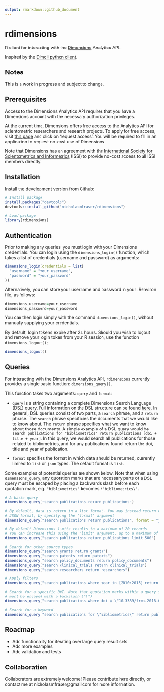 ```yaml
---
output: rmarkdown::github_document
---
```


<!-- README.md is generated from README.Rmd. Please edit that file -->

# rdimensions

R client for interacting with the [Dimensions](https://www.dimensions.ai/) Analytics API.

Inspired by the [Dimcli python client](https://github.com/digital-science/dimcli).

## Notes

This is a work in progress and subject to change.

## Prerequisites

Access to the Dimensions Analytics API requires that you have a Dimensions account with the necessary authorization privileges.

At the current time, Dimensions offers free access to the Analytics API for scientometric researchers and research projects. To apply for free access, visit [this page](https://www.dimensions.ai/scientometric-research/) and click on 'request access'. You will be required to fill in an application to request no-cost use of Dimensions.

Note that Dimensions has an agreement with the [International Society for Scientometrics and Informetrics](http://issi-society.org/) (ISSI) to provide no-cost access to all ISSI members directly. 

## Installation

Install the development version from Github:

```r

# Install package
install.packages("devtools")
devtools::install_github("nicholasmfraser/rdimensions")

# Load package
library(rdimensions)
```

## Authentication

Prior to making any queries, you must login with your Dimensions credentials. You can login using the `dimensions_login()` function, which takes a list of credentials (username and password) as arguments:

```r

dimensions_login(credentials = list(
  "username" = "your_username",
  "password" = "your_password"
))

```

Alternatively, you can store your username and password in your .Renviron file, as follows:

```r

dimensions_username=your_username
dimensions_password=your_password

```

You can then login simply with the command `dimensions_login()`, without manually supplying your credentials.

By default, login tokens expire after 24 hours. Should you wish to logout and remove your login token from your R session, use the function `dimensions_logout()`;

```r

dimensions_logout()

```

## Queries

For interacting with the Dimensions Analytics API, `rdimensions` currently provides a single basic function: `dimensions_query()`. 

This function takes two arguments: `query` and `format`:

* `query` is a string containing a complete Dimensions Search Language (DSL) query. Full information on the DSL structure can be found [here](https://docs.dimensions.ai/dsl/). In general, DSL queries consist of two parts, a `search` phrase, and a `return` phrase. The `search` phrase specificies the documents that we would like to know about. The `return` phrase specifies what we want to know about those documents. A simple example of a DSL query would be `search publications for "bibliometrics" return publications [doi + title + year]`. In this query, we would search all publications for those related to bibliometrics, and for any publications found, return the doi, title and year of publication.

* `format` specifies the format in which data should be returned, currently limited to `list` or `json` types. The default format is `list`.

Some examples of potential queries are shown below. Note that when using `dimensions_query`, any quotation marks that are necessary parts of a DSL query must be escaped by placing a backwards slash before each quotation mark, e.g. `"bibliometrics"` becomes `\"bibliometrics\"`.

```r

# A basic query
dimensions_query("search publications return publications")

# By default, data is return in a list format. You may instead return data in 
# JSON format, by specifying the 'format' argument
dimensions_query("search publications return publications", format = "json")

# By default Dimensions limits results to a maximum of 20 records
# You can increase this using the 'limit' argument, up to a maximum of 1000 records
dimensions_query("search publications return publications limit 500")

# Search for other source types
dimensions_query("search grants return grants")
dimensions_query("search patents return patents")
dimensions_query("search policy_documents return policy_documents")
dimensions_query("search clinical_trials return clinical_trials")
dimensions_query("search researchers return researchers")

# Apply filters
dimensions_query("search publications where year in [2010:2015] return publications")

# Search for a specific DOI. Note that quotation marks within a query string
# must be escaped with a backslash ("\")
dimensions_query("search publications where doi = \"10.3389/frma.2018.00023\" return publications")

# Search for a keyword
dimensions_query("search publications for \"bibliometrics\" return publications")

```

## Roadmap

* Add functionality for iterating over large query result sets
* Add more examples
* Add validation and tests

## Collaboration

Collaborators are extremely welcome! Please contribute here directly, or contact me at nicholasmfraser@gmail.com for more information.
